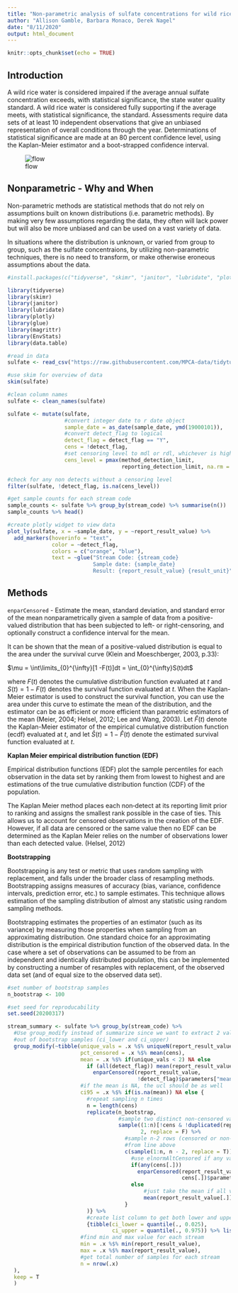 ---
title: "Non-parametric analysis of sulfate concentrations for wild rice"
author: "Allison Gamble, Barbara Monaco, Derek Nagel"
date: "8/11/2020"
output: html_document
---

```{r setup, include=FALSE}
knitr::opts_chunk$set(echo = TRUE)
```

## Introduction
A wild rice water is considered impaired if the average annual sulfate concentration exceeds, with statistical significance, the state water quality standard. A wild rice water is considered fully supporting if the average meets, with statistical significance, the standard. Assessments require data sets of at least 10 independent observations that give an unbiased representation of overall conditions through the year. Determinations of statistical significance are made at an 80 percent confidence level, using the Kaplan-Meier estimator and a boot-strapped confidence interval.

![flow](H:/Acceptance Sampling/www/Sulfate assessment for Wild Rice-Lake V3.png)

## Nonparametric - Why and When

Non-parametric methods are statistical methods that do not rely on assumptions built on known distributions (i.e. parametric methods). By making very few assumptions regarding the data, they often will lack power but will also be more unbiased and can be used on a vast variety of data.

In situations where the distribution is unknown, or varied from group to group, such as the sulfate concentraions, by utilizing non-parametric techniques, there is no need to transform, or make otherwise eroneous assumptions about the data.

```{r, message = FALSE}
#install.packages(c("tidyverse", "skimr", "janitor", "lubridate", "plotly", "glue", "magrittr", "EnvStats", "data.table"))

library(tidyverse)
library(skimr)
library(janitor)
library(lubridate)
library(plotly)
library(glue)
library(magrittr)
library(EnvStats)
library(data.table)

#read in data
sulfate <- read_csv("https://raw.githubusercontent.com/MPCA-data/tidytuesdays/master/help/water-Sulfate/sulfate_per_wid_with_min10_obs.csv")

#use skim for overview of data
skim(sulfate)
```

```{r}
#clean column names
sulfate <- clean_names(sulfate)

sulfate <- mutate(sulfate,
                  #convert integer date to r date object
                  sample_date = as_date(sample_date, ymd(19000101)),
                  #convert detect_flag to logical
                  detect_flag = detect_flag == "Y",
                  cens = !detect_flag,
                  #set censoring level to mdl or rdl, whichever is higher
                  cens_level = pmax(method_detection_limit, 
                                    reporting_detection_limit, na.rm = T))

#check for any non detects without a censoring level
filter(sulfate, !detect_flag, is.na(cens_level))

#get sample counts for each stream code
sample_counts <- sulfate %>% group_by(stream_code) %>% summarise(n())
sample_counts %>% head()

#create plotly widget to view data
plot_ly(sulfate, x = ~sample_date, y = ~report_result_value) %>%
  add_markers(hoverinfo = "text",
              color = ~detect_flag,
              colors = c("orange", "blue"),
              text = ~glue("Stream Code: {stream_code}
                           Sample date: {sample_date}
                           Result: {report_result_value} {result_unit}"))
```

## Methods

`enparCensored` - Estimate the mean, standard deviation, and standard error of the mean nonparametrically given a sample of data from a positive-valued distribution that has been subjected to left- or right-censoring, and optionally construct a confidence interval for the mean.

It can be shown that the mean of a positive-valued distribution is equal to the area under the survival
curve (Klein and Moeschberger, 2003, p.33):

$\mu = \int\limits_{0}^{\infty}[1 -F(t)]dt = \int_{0}^{\infty}S(t)dt$

where $F(t)$ denotes the cumulative distribution function evaluated at $t$ and $S(t) = 1−F(t)$ denotes
the survival function evaluated at $t$. When the Kaplan-Meier estimator is used to construct the survival function, you can use the area under this curve to estimate the mean of the distribution, and the
estimator can be as efficient or more efficient than parametric estimators of the mean (Meier, 2004;
Helsel, 2012; Lee and Wang, 2003). Let $\hat{F}(t)$ denote the Kaplan-Meier estimator of the empirical
cumulative distribution function (ecdf) evaluated at $t$, and let $\hat{S}(t) = 1 − \hat{F}(t)$ denote the estimated survival function evaluated at $t$. 

**Kaplan Meier empirical distribution function (EDF)**

Empirical distribution functions (EDF) plot the sample percentiles for each observation in the data set by ranking them from lowest to highest and are estimations of the true cumulative distribution function (CDF) of the population.

The Kaplan Meier method places each non‐detect at its reporting limit prior to ranking and assigns the smallest rank possible in the case of ties. This allows us to account for censored observations in the creation of the EDF. However, if all data are censored or the same value then no EDF can be determined as the Kaplan Meier relies on the number of observations lower than each detected value. (Helsel, 2012)

**Bootstrapping**

Bootstrapping is any test or metric that uses random sampling with replacement, and falls under the broader class of resampling methods. Bootstrapping assigns measures of accuracy (bias, variance, confidence intervals, prediction error, etc.) to sample estimates. This technique allows estimation of the sampling distribution of almost any statistic using random sampling methods.

Bootstrapping estimates the properties of an estimator (such as its variance) by measuring those properties when sampling from an approximating distribution. One standard choice for an approximating distribution is the empirical distribution function of the observed data. In the case where a set of observations can be assumed to be from an independent and identically distributed population, this can be implemented by constructing a number of resamples with replacement, of the observed data set (and of equal size to the observed data set).

```{r}
#set number of bootstrap samples
n_bootstrap <- 100

#set seed for reproducability
set.seed(20200317)

stream_summary <- sulfate %>% group_by(stream_code) %>%
  #Use group_modify instead of summarize since we want to extract 2 values
  #out of bootstrap samples (ci_lower and ci_upper)
  group_modify(~tibble(unique_vals = .x %$% uniqueN(report_result_value[!cens]),
                       pct_censored = .x %$% mean(cens),
                       mean = .x %$% if(unique_vals < 2) NA else
                         if (all(detect_flag)) mean(report_result_value) else
                           enparCensored(report_result_value, 
                                         !detect_flag)$parameters["mean"],
                       #if the mean is NA, the ucl should be as well
                       ci95 = .x %$% if(is.na(mean)) NA else {
                         #repeat sampling n times
                         n = length(cens)
                         replicate(n_bootstrap,
                                   #sample two distinct non-censored values as row numbers
                                   sample((1:n)[!cens & !duplicated(report_result_value * !cens)],
                                          2, replace = F) %>%
                                     #sample n-2 rows (censored or non-censored) and combine with the 2 rows
                                     #from line above
                                     c(sample(1:n, n - 2, replace = T)) %>% {
                                       #use elnormAltCensored if any values in bootstrap sample are censored
                                       if(any(cens[.]))
                                         enparCensored(report_result_value[.],
                                                       cens[.])$parameters["mean"]
                                       else
                                           #just take the mean if all values in bootstrap sample are detected
                                           mean(report_result_value[.])
                                     }
                         )} %>%
                         #create list column to get both lower and upper ci bounds
                         {tibble(ci_lower = quantile(., 0.025), 
                                 ci_upper = quantile(., 0.975)) %>% list()},
                       #find min and max value for each stream
                       min = .x %$% min(report_result_value),
                       max = .x %$% max(report_result_value),
                       #get total number of samples for each stream
                       n = nrow(.x)
  ),
  keep = T
  )

```


